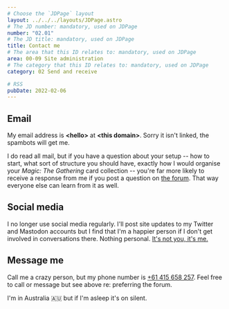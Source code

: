 ```yaml
---
# Choose the `JDPage` layout
layout: ../../../layouts/JDPage.astro
# The JD number: mandatory, used on JDPage
number: "02.01"
# The JD title: mandatory, used on JDPage
title: Contact me
# The area that this ID relates to: mandatory, used on JDPage
area: 00-09 Site administration
# The category that this ID relates to: mandatory, used on JDPage
category: 02 Send and receive

# RSS
pubDate: 2022-02-06
---
```


## Email

My email address is **&lt;hello&gt;** at **&lt;this domain&gt;**. Sorry it isn't linked, the spambots will get me.

I do read all mail, but if you have a question about your setup -- how to start, what sort of structure you should have, exactly how I would organise your _Magic: The Gathering_ card collection -- you're far more likely to receive a response from me if you post a question on [the forum](/20-29_community/21_forums_and_chat/21.01_the_johnnydecimal_forum). That way everyone else can learn from it as well.

## Social media

I no longer use social media regularly. I'll post site updates to my Twitter and Mastodon accounts but I find that I'm a happier person if I don't get involved in conversations there. Nothing personal. [It's not you, it's me.](https://www.youtube.com/watch?v=2uAj4wBIU-8)

## Message me

Call me a crazy person, but my phone number is [+61 415 658 257](sms://+61415658257). Feel free to call or message but see above re: preferring the forum.

I'm in Australia 🇦🇺 but if I'm asleep it's on silent.
